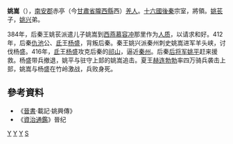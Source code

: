 '''姚嵩'''（{{bd||？|416年|catIdx=Y}}），[[南安郡|南安郡]]赤亭（今[[甘肅省|甘肅省]][[隴西縣|隴西縣]]西）[[羌人|羌人]]。[[十六國|十六國]][[後秦|後秦]]宗室，將領。[[姚苌|姚苌]]子，[[姚兴|姚兴]]弟。

384年，后秦王姚苌派遣儿子姚嵩到[[西燕|西燕]][[慕容冲|慕容冲]]那里作为[[人质|人质]]，以请求和好。412年，后秦[[仇池|仇池]]公、[[氐|氐]]王[[杨盛|杨盛]]，背叛后秦。秦王姚兴派秦州刺史姚嵩进军羊头峡，讨伐杨盛。416年，[[氐|氐]]王[[杨盛|杨盛]]攻克后秦的[[祁山|祁山]]，逼近[[秦州|秦州]]。后秦[[后将军|后将军]][[姚平|姚平]]赶来援救。杨盛带兵撤退，姚平与驻守上邽的姚嵩追击。夏王[[赫连勃勃|赫连勃勃]]率四万骑兵袭击上邽，姚嵩与杨盛在竹岭激战，兵败身死。

== 參考資料 ==
*《[[晉書|晉書]]·載記·姚興傳》
*《[[資治通鑑|資治通鑑]]》晉纪

[[Category:五胡十六国军事人物|Y]]
[[Category:后秦宗室|Y]]
[[Category:羌族人|Y]]
[[Category:姚姓|S]]